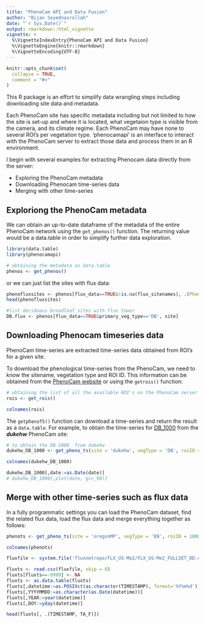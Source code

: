 ```yaml
---
title: "PhenoCam API and Data Fusion"
author: "Bijan Seyednasrollah"
date: "`r Sys.Date()`"
output: rmarkdown::html_vignette
vignette: >
  %\VignetteIndexEntry{PhenoCam API and Data Fusion}
  %\VignetteEngine{knitr::rmarkdown}
  %\VignetteEncoding{UTF-8}
---
```


```r
knitr::opts_chunk$set(
  collapse = TRUE,
  comment = "#>"
)
```


This R package is an effort to simplify data wrangling steps including downloading site data and metadata.


Each PhenoCam site has specific metadata including but not limited to how the site is set-up and where it is located, what vegetaion type is visible from the camera, and its climate regime. Each PhenoCam may have none to several ROI's per vegetation type. 'phenocamapi' is an interface to interact with the PhenoCam server to extract those data and process them in an R environment.


I begin with several examples for extracting Phenocam data directly from the server:

- Exploring the PhenoCam metadata
- Downloading Phenocam time-series data
- Merging with other time-series

## Exploriong the PhenoCam metadata
We can obtain an up-to-date dataframe of the metadata of the entire PhenoCam network using the `get_phenos()` function. The returning value would be a data.table in order to simplify further data exploration.

```r
library(data.table)
library(phenocamapi)

# obtaining the metadata as data.table
phenos <- get_phenos()
```

or we can just list the sites with flux data:
```r
phenofluxsites <- phenos[flux_data==TRUE&!is.na(flux_sitenames), .(PhenoCam=site, Flux=flux_sitenames)]
head(phenofluxsites)

#list deciduous broadleaf sites with flux tower
DB.flux <- phenos[flux_data==TRUE&primary_veg_type=='DB', site]
```



## Downloading Phenocam timeseries data
PhenoCam time-series are extracted time-series data obtained from ROI's for a given site. 

To download the phenological time-series from the PhenoCam, we need to know the sitename, vegetation type and ROI ID. This information can be obtained from the [PhenoCam website](https://phenocam.sr.unh.edu/webcam/) or using the `getrois()` function:

```r
# obtaining the list of all the available ROI's on the PhenoCam server
rois <- get_rois()

colnames(rois)
```

The `getphenoTS()` function can download a time-series and return the result as a `data.table`. For example, to obtain the time-series for [DB_1000](https://phenocam.sr.unh.edu/data/archive/dukehw/ROI/dukehw_DB_1000.html) from the __*dukehw*__ PhenoCam site:

```r

# to obtain the DB 1000  from dukehw
dukehw_DB_1000 <- get_pheno_ts(site = 'dukehw', vegType = 'DB', roiID = 1000, type = '3day')

colnames(dukehw_DB_1000)

dukehw_DB_1000[,date:=as.Date(date)]
# dukehw_DB_1000[,plot(date, gcc_90)]

```



## Merge with other time-series such as flux data 
In a fully programmatic settings you can load the PhenoCam dataset, find the related flux data, load the flux data and merge everything together as follows:

```r
phenots <- get_pheno_ts(site = 'oregonMP', vegType = 'EN', roiID = 1000)

colnames(phenots)

fluxfile <- system.file('fluxnetrepo/FLX_US-Me2/FLX_US-Me2_FULLSET_DD.csv', package = 'phenocamapi')

fluxts <- read.csv(fluxfile, skip = 0)
fluxts[fluxts==-9999] <- NA
fluxts <- as.data.table(fluxts)
fluxts[,datetime:=as.POSIXct(as.character(TIMESTAMP), format='%Y%m%d')]
fluxts[,YYYYMMDD:=as.character(as.Date(datetime))]
fluxts[,YEAR:=year(datetime)]
fluxts[,DOY:=yday(datetime)]

head(fluxts[, .(TIMESTAMP, TA_F)])

```


